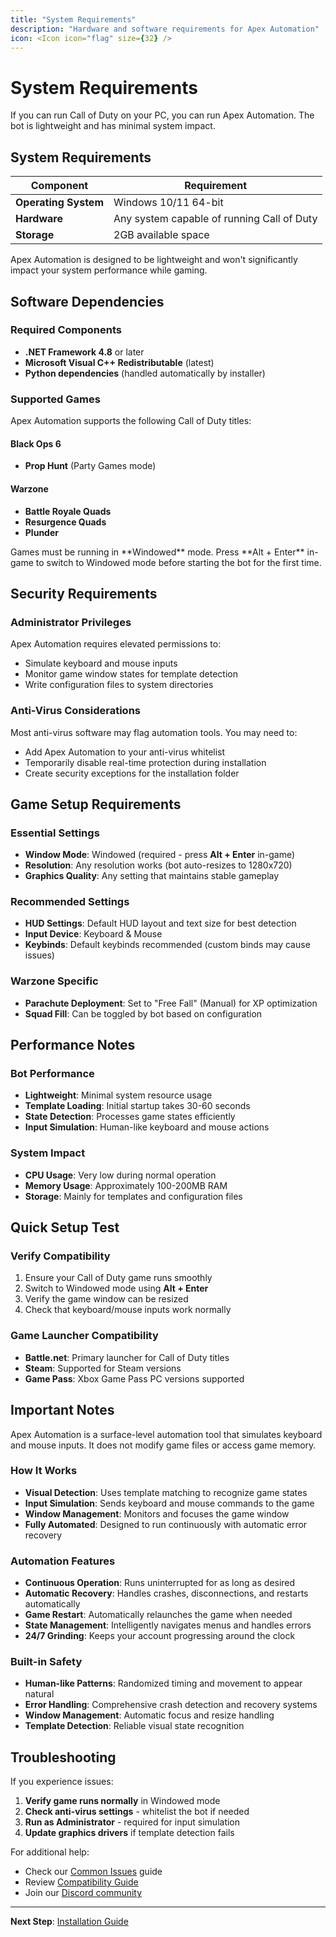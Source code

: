 ```yaml
---
title: "System Requirements"
description: "Hardware and software requirements for Apex Automation"
icon: <Icon icon="flag" size={32} />
---
```


# System Requirements

If you can run Call of Duty on your PC, you can run Apex Automation. The bot is lightweight and has minimal system impact.

## <Icon icon="monitor" /> System Requirements

|Component |Requirement |
|----------|-------------|
| **Operating System** | Windows 10/11 64-bit |
| **Hardware** | Any system capable of running Call of Duty |
| **Storage** | 2GB available space |

<Info>
Apex Automation is designed to be lightweight and won't significantly impact your system performance while gaming.
</Info>

## <Icon icon="package" /> Software Dependencies

### Required Components
- **.NET Framework 4.8** or later
- **Microsoft Visual C++ Redistributable** (latest)
- **Python dependencies** (handled automatically by installer)

### Supported Games
Apex Automation supports the following Call of Duty titles:

#### Black Ops 6
- **Prop Hunt** (Party Games mode)

#### Warzone
- **Battle Royale Quads**
- **Resurgence Quads** 
- **Plunder**

<Info>
Games must be running in **Windowed** mode. Press **Alt + Enter** in-game to switch to Windowed mode before starting the bot for the first time.
</Info>

## <Icon icon="shield" /> Security Requirements

### Administrator Privileges
Apex Automation requires elevated permissions to:
- Simulate keyboard and mouse inputs
- Monitor game window states for template detection
- Write configuration files to system directories

### Anti-Virus Considerations
Most anti-virus software may flag automation tools. You may need to:
- Add Apex Automation to your anti-virus whitelist
- Temporarily disable real-time protection during installation
- Create security exceptions for the installation folder

## <Icon icon="gamepad-2" /> Game Setup Requirements

### Essential Settings
- **Window Mode**: Windowed (required - press **Alt + Enter** in-game)
- **Resolution**: Any resolution works (bot auto-resizes to 1280x720)
- **Graphics Quality**: Any setting that maintains stable gameplay

### Recommended Settings
- **HUD Settings**: Default HUD layout and text size for best detection
- **Input Device**: Keyboard & Mouse
- **Keybinds**: Default keybinds recommended (custom binds may cause issues)

### Warzone Specific
- **Parachute Deployment**: Set to "Free Fall" (Manual) for XP optimization
- **Squad Fill**: Can be toggled by bot based on configuration

## <Icon icon="wrench" /> Performance Notes

### Bot Performance
- **Lightweight**: Minimal system resource usage
- **Template Loading**: Initial startup takes 30-60 seconds
- **State Detection**: Processes game states efficiently
- **Input Simulation**: Human-like keyboard and mouse actions

### System Impact
- **CPU Usage**: Very low during normal operation
- **Memory Usage**: Approximately 100-200MB RAM
- **Storage**: Mainly for templates and configuration files

## <Icon icon="search" /> Quick Setup Test

### Verify Compatibility
1. Ensure your Call of Duty game runs smoothly
2. Switch to Windowed mode using **Alt + Enter**
3. Verify the game window can be resized
4. Check that keyboard/mouse inputs work normally

### Game Launcher Compatibility
- **Battle.net**: Primary launcher for Call of Duty titles
- **Steam**: Supported for Steam versions
- **Game Pass**: Xbox Game Pass PC versions supported

## <Icon icon="alert-triangle" /> Important Notes

<Warning>
Apex Automation is a surface-level automation tool that simulates keyboard and mouse inputs. It does not modify game files or access game memory.
</Warning>

### How It Works
- **Visual Detection**: Uses template matching to recognize game states
- **Input Simulation**: Sends keyboard and mouse commands to the game
- **Window Management**: Monitors and focuses the game window
- **Fully Automated**: Designed to run continuously with automatic error recovery

### Automation Features
- **Continuous Operation**: Runs uninterrupted for as long as desired
- **Automatic Recovery**: Handles crashes, disconnections, and restarts automatically
- **Game Restart**: Automatically relaunches the game when needed
- **State Management**: Intelligently navigates menus and handles errors
- **24/7 Grinding**: Keeps your account progressing around the clock

### Built-in Safety
- **Human-like Patterns**: Randomized timing and movement to appear natural
- **Error Handling**: Comprehensive crash detection and recovery systems
- **Window Management**: Automatic focus and resize handling
- **Template Detection**: Reliable visual state recognition

## <Icon icon="help-circle" /> Troubleshooting

If you experience issues:
1. **Verify game runs normally** in Windowed mode
2. **Check anti-virus settings** - whitelist the bot if needed
3. **Run as Administrator** - required for input simulation
4. **Update graphics drivers** if template detection fails

For additional help:
- Check our [Common Issues](/troubleshooting/common-issues) guide
- Review [Compatibility Guide](/troubleshooting/compatibility)
- Join our [Discord community](https://discord.gg/apexautomation)

---

**Next Step**: [Installation Guide](/get-started/installation)